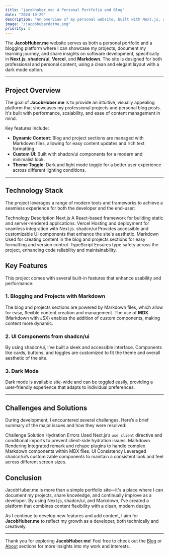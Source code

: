 ```yaml
---
title: "jacobhuber.me: A Personal Portfolio and Blog"
date: "2024-10-29"
description: "An overview of my personal website, built with Next.js, shadcn/ui, and Vercel, with Markdown integration for content like blogs and projects."
image: "/jacobhuberdotme.png"
priority: 1
---
```



The **JacobHuber.me** website serves as both a personal portfolio and a blogging platform where I can showcase my projects, document my learning journey, and share insights on software development, specifically in **Next.js**, **shadcn/ui**, **Vercel**, and **Markdown**. The site is designed for both professional and personal content, using a clean and elegant layout with a dark mode option.

---

## Project Overview

The goal of **JacobHuber.me** is to provide an intuitive, visually appealing platform that showcases my professional projects and personal blog posts. It's built with performance, scalability, and ease of content management in mind.

Key features include:

- **Dynamic Content**: Blog and project sections are managed with Markdown files, allowing for easy content updates and rich text formatting.
- **Custom UI**: Built with shadcn/ui components for a modern and minimalist look.
- **Theme Toggle**: Dark and light mode toggle for a better user experience across different lighting conditions.

---

## Technology Stack

The project leverages a range of modern tools and frameworks to achieve a seamless experience for both the developer and the end-user:

<CustomTable>
  <TableRow>
    <TableCell firstColumn>Technology</TableCell>
    <TableCell>Description</TableCell>
  </TableRow>
  <TableRow>
    <TableCell firstColumn>Next.js</TableCell>
    <TableCell>
      A React-based framework for building static and server-rendered
      applications.
    </TableCell>
  </TableRow>
  <TableRow>
    <TableCell firstColumn>Vercel</TableCell>
    <TableCell>
      Hosting and deployment for seamless integration with Next.js.
    </TableCell>
  </TableRow>
  <TableRow>
    <TableCell firstColumn>shadcn/ui</TableCell>
    <TableCell>
      Provides accessible and customizable UI components that enhance the site's
      aesthetic.
    </TableCell>
  </TableRow>
  <TableRow>
    <TableCell firstColumn>Markdown</TableCell>
    <TableCell>
      Used for creating content in the blog and projects sections for easy
      formatting and version control.
    </TableCell>
  </TableRow>
  <TableRow>
    <TableCell firstColumn>TypeScript</TableCell>
    <TableCell>
      Ensures type safety across the project, enhancing code reliability and
      maintainability.
    </TableCell>
  </TableRow>
</CustomTable>

## Key Features

This project comes with several built-in features that enhance usability and performance:

### 1. Blogging and Projects with Markdown

The blog and projects sections are powered by Markdown files, which allow for easy, flexible content creation and management. The use of **MDX** (Markdown with JSX) enables the addition of custom components, making content more dynamic.

### 2. UI Components from shadcn/ui

By using shadcn/ui, I’ve built a sleek and accessible interface. Components like cards, buttons, and toggles are customized to fit the theme and overall aesthetic of the site.

### 3. Dark Mode

Dark mode is available site-wide and can be toggled easily, providing a user-friendly experience that adapts to individual preferences.

---

## Challenges and Solutions

During development, I encountered several challenges. Here’s a brief summary of the major issues and how they were resolved:

<CustomTable>
  <TableRow>
    <TableCell firstColumn>Challenge</TableCell>
    <TableCell>Solution</TableCell>
  </TableRow>
  <TableRow>
    <TableCell firstColumn>Hydration Errors</TableCell>
    <TableCell>
      Used Next.js’s <code>use client</code> directive and conditional imports
      to prevent client-side hydration issues.
    </TableCell>
  </TableRow>
  <TableRow>
    <TableCell firstColumn>Markdown Rendering</TableCell>
    <TableCell>
      Integrated remark and rehype plugins to handle complex Markdown components
      within MDX files.
    </TableCell>
  </TableRow>
  <TableRow>
    <TableCell firstColumn>UI Consistency</TableCell>
    <TableCell>
      Leveraged shadcn/ui’s customizable components to maintain a consistent
      look and feel across different screen sizes.
    </TableCell>
  </TableRow>
</CustomTable>

## Conclusion

JacobHuber.me is more than a simple portfolio site—it's a place where I can document my projects, share knowledge, and continually improve as a developer. By using Next.js, shadcn/ui, and Markdown, I’ve created a platform that combines content flexibility with a clean, modern design.

As I continue to develop new features and add content, I aim for **JacobHuber.me** to reflect my growth as a developer, both technically and creatively.

---

Thank you for exploring **JacobHuber.me**! Feel free to check out the [Blog](/blog) or [About](/about) sections for more insights into my work and interests.
